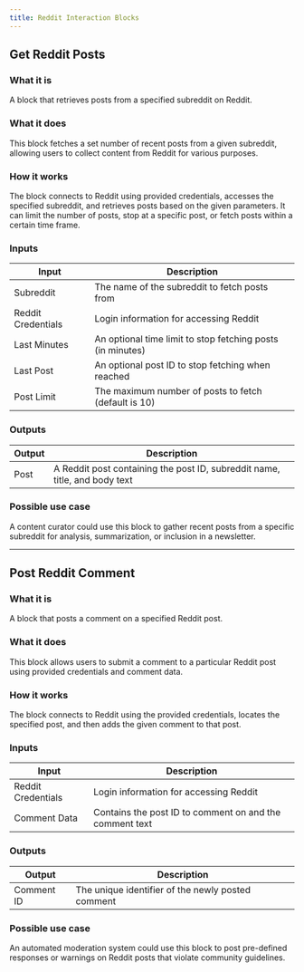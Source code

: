```yaml
---
title: Reddit Interaction Blocks
---
```


## Get Reddit Posts

### What it is
A block that retrieves posts from a specified subreddit on Reddit.

### What it does
This block fetches a set number of recent posts from a given subreddit, allowing users to collect content from Reddit for various purposes.

### How it works
The block connects to Reddit using provided credentials, accesses the specified subreddit, and retrieves posts based on the given parameters. It can limit the number of posts, stop at a specific post, or fetch posts within a certain time frame.

### Inputs
| Input | Description |
|-------|-------------|
| Subreddit | The name of the subreddit to fetch posts from |
| Reddit Credentials | Login information for accessing Reddit |
| Last Minutes | An optional time limit to stop fetching posts (in minutes) |
| Last Post | An optional post ID to stop fetching when reached |
| Post Limit | The maximum number of posts to fetch (default is 10) |

### Outputs
| Output | Description |
|--------|-------------|
| Post | A Reddit post containing the post ID, subreddit name, title, and body text |

### Possible use case
A content curator could use this block to gather recent posts from a specific subreddit for analysis, summarization, or inclusion in a newsletter.

---

## Post Reddit Comment

### What it is
A block that posts a comment on a specified Reddit post.

### What it does
This block allows users to submit a comment to a particular Reddit post using provided credentials and comment data.

### How it works
The block connects to Reddit using the provided credentials, locates the specified post, and then adds the given comment to that post.

### Inputs
| Input | Description |
|-------|-------------|
| Reddit Credentials | Login information for accessing Reddit |
| Comment Data | Contains the post ID to comment on and the comment text |

### Outputs
| Output | Description |
|--------|-------------|
| Comment ID | The unique identifier of the newly posted comment |

### Possible use case
An automated moderation system could use this block to post pre-defined responses or warnings on Reddit posts that violate community guidelines.
